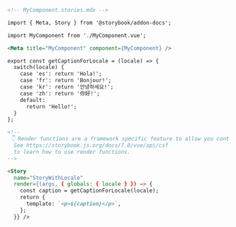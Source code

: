 ```md
<!-- MyComponent.stories.mdx -->

import { Meta, Story } from '@storybook/addon-docs';

import MyComponent from './MyComponent.vue';

<Meta title="MyComponent" component={MyComponent} />

export const getCaptionForLocale = (locale) => {
  switch(locale) {
    case 'es': return 'Hola!';
    case 'fr': return 'Bonjour!';
    case 'kr': return '안녕하세요!';
    case 'zh': return '你好!';
    default:
      return 'Hello!';
  }
};

<!--
 👇 Render functions are a framework specific feature to allow you control on how the component renders.
  See https://storybook.js.org/docs/7.0/vue/api/csf
  to learn how to use render functions.
-->

<Story 
  name="StoryWithLocale"
  render={(args, { globals: { locale } }) => {
    const caption = getCaptionForLocale(locale);
    return {
      template: `<p>${caption}</p>`,
    };
  }} />
```